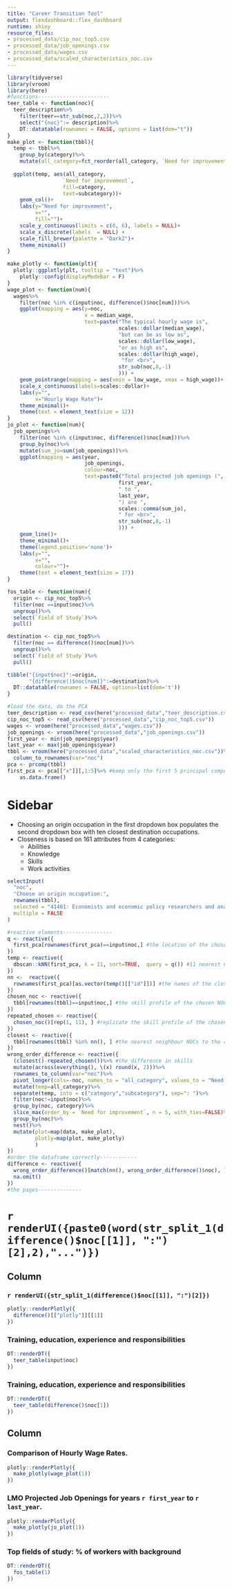 ```yaml
---
title: "Career Transition Tool"
output: flexdashboard::flex_dashboard
runtime: shiny
resource_files:
- processed_data/cip_noc_top5.csv
- processed_data/job_openings.csv
- processed_data/wages.csv
- processed_data/scaled_characteristics_noc.csv
---
```


```r
library(tidyverse)
library(vroom)
library(here)
#functions-----------------------
teer_table <- function(noc){
  teer_description%>%
    filter(teer==str_sub(noc,2,2))%>%
    select("{noc}":= description)%>%
    DT::datatable(rownames = FALSE, options = list(dom="t"))
}
make_plot <- function(tbbl){
  temp <- tbbl%>%
    group_by(category)%>% 
    mutate(all_category=fct_reorder(all_category, `Need for improvement`, .desc = TRUE))
 
  ggplot(temp, aes(all_category,
                  `Need for improvement`,
                  fill=category,
                  text=subcategory))+
    geom_col()+
    labs(y="Need for improvement",
         x="",
         fill="")+
    scale_y_continuous(limits = c(0, 6), labels = NULL)+
    scale_x_discrete(labels  = NULL) +
    scale_fill_brewer(palette = "Dark2")+
    theme_minimal()
}

make_plotly <- function(plt){ 
  plotly::ggplotly(plt, tooltip = "text")%>% 
    plotly::config(displayModeBar = F)
}
wage_plot <- function(num){
  wages%>%
    filter(noc %in% c(input$noc, difference()$noc[num]))%>%
    ggplot(mapping = aes(y=noc, 
                         x = median_wage,
                         text=paste("The typical hourly wage is", 
                                    scales::dollar(median_wage),
                                    "but can be as low as",
                                    scales::dollar(low_wage),
                                    "or as high as",
                                    scales::dollar(high_wage),
                                     "for <br>",
                                    str_sub(noc,8,-1)
                                    ))) +
    geom_pointrange(mapping = aes(xmin = low_wage, xmax = high_wage))+
    scale_x_continuous(labels=scales::dollar)+
    labs(y="", 
         x="Hourly Wage Rate")+
    theme_minimal()+ 
    theme(text = element_text(size = 12))
}
jo_plot <- function(num){
  job_openings%>%
    filter(noc %in% c(input$noc, difference()$noc[num]))%>%
    group_by(noc)%>%
    mutate(sum_jo=sum(job_openings))%>%
    ggplot(mapping = aes(year, 
                         job_openings, 
                         colour=noc,
                         text=paste0("Total projected job openings (",
                                    first_year,
                                    " to ",
                                    last_year,
                                    ") are ",
                                    scales::comma(sum_jo),
                                    " for <br>",
                                    str_sub(noc,8,-1)
                                    ))) +
    geom_line()+
    theme_minimal()+
    theme(legend.position='none')+
    labs(y="",
         x="",
         colour="")+ 
    theme(text = element_text(size = 17))
}

fos_table <- function(num){
  origin <- cip_noc_top5%>%
  filter(noc ==input$noc)%>%
  ungroup()%>%
  select(`Field of Study`)%>%
  pull()

destination <- cip_noc_top5%>%
  filter(noc == difference()$noc[num])%>%
  ungroup()%>%
  select(`Field of Study`)%>%
  pull()

tibble("{input$noc}":=origin,
       "{difference()$noc[num]}":=destination)%>%
  DT::datatable(rownames = FALSE, options=list(dom='t'))
}

#load the data, do the PCA
teer_description <- read_csv(here("processed_data","teer_description.csv"))
cip_noc_top5 <- read_csv(here("processed_data","cip_noc_top5.csv"))
wages <- vroom(here("processed_data","wages.csv"))
job_openings <- vroom(here("processed_data","job_openings.csv"))
first_year <- min(job_openings$year)
last_year <- max(job_openings$year)
tbbl <- vroom(here("processed_data","scaled_characteristics_noc.csv"))%>%
  column_to_rownames(var="noc")
pca <- prcomp(tbbl)
first_pca <- pca[["x"]][,1:5]%>% #keep only the first 5 principal components.
    as.data.frame()
```

Sidebar {.sidebar}
=====================================

* Choosing an origin occupation in the first dropdown box populates the second dropdown box with ten closest destination occupations.
* Closeness is based on 161 attributes from 4 categories:
    - Abilities
    - Knowledge
    - Skills
    - Work activities 

```r
selectInput(
  "noc",
  "Choose an origin occupation:",
  rownames(tbbl),
  selected = "41401: Economists and economic policy researchers and analysts",
  multiple = FALSE
)
```

```r
#reactive elements----------------
q <- reactive({
  first_pca[rownames(first_pca)==input$noc,] #the location of the chosen NOC in 10D space.
})
temp <- reactive({
  dbscan::kNN(first_pca, k = 11, sort=TRUE,  query = q()) #11 nearest neighbors to query (own NOC included)
})
nn <-  reactive({
  rownames(first_pca)[as.vector(temp()[["id"]])] #the names of the closest occupations
})
chosen_noc <- reactive({
  tbbl[rownames(tbbl)==input$noc,] #the skill profile of the chosen NOC (35D)
})
repeated_chosen <- reactive({
  chosen_noc()[rep(1, 11), ] #replicate the skill profile of the chosen NOC
})
closest <- reactive({
  tbbl[rownames(tbbl) %in% nn(), ] #the nearest neighbour NOCs to the chosen NOC
})
wrong_order_difference <- reactive({
  (closest()-repeated_chosen())%>% #the difference in skills
  mutate(across(everything(), \(x) round(x, 2)))%>%
  rownames_to_column(var="noc")%>%
  pivot_longer(cols=-noc, names_to = "all_category", values_to = "Need for improvement")%>%
  mutate(temp=all_category)%>%
  separate(temp, into = c("category","subcategory"), sep=": ")%>%
  filter(noc!=input$noc)%>%
  group_by(noc, category)%>%
  slice_max(order_by = `Need for improvement`, n = 5, with_ties=FALSE)%>%
  group_by(noc)%>%
  nest()%>%
  mutate(plot=map(data, make_plot),
         plotly=map(plot, make_plotly)
         )
})
#order the dataframe correctly------------
difference <- reactive({
  wrong_order_difference()[match(nn(), wrong_order_difference()$noc), ]%>%
  na.omit()
})
#the pages--------------
```


`r renderUI({paste0(word(str_split_1(difference()$noc[[1]], ":")[2],2),"...")})`
=====================================  

Column 
-------------------------------------
    
### **`r renderUI({str_split_1(difference()$noc[[1]], ":")[2]})`**
    

```r
plotly::renderPlotly({
  difference()[["plotly"]][[1]]
}) 
```

### Training, education, experience and responsibilities

```r
DT::renderDT({
  teer_table(input$noc)
})
```

### Training, education, experience and responsibilities

```r
DT::renderDT({
  teer_table(difference()$noc[1])
})
```

   
Column 
-------------------------------------
   
### Comparison of Hourly Wage Rates.

```r
plotly::renderPlotly({
  make_plotly(wage_plot(1))
})
```   
 
### LMO Projected Job Openings for years `r first_year` to `r last_year`.
    
```r
plotly::renderPlotly({
  make_plotly(jo_plot(1))
})
```

### Top fields of study: % of workers with background

```r
DT::renderDT({
  fos_table(1)
})

```
